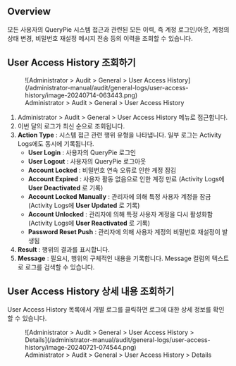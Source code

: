 ## Overview

모든 사용자의 QueryPie 시스템 접근과 관련된 모든 이력, 즉 계정 로그인/아웃, 계정의 상태 변경, 비밀번호 재설정 메시지 전송 등의 이력을 조회할 수 있습니다.


## User Access History 조회하기

<figure data-layout="center" data-align="center">
![Administrator &gt; Audit &gt; General &gt; User Access History](/administrator-manual/audit/general-logs/user-access-history/image-20240714-063443.png)
<figcaption>
Administrator &gt; Audit &gt; General &gt; User Access History
</figcaption>
</figure>

1. Administrator &gt; Audit &gt; General &gt; User Access History 메뉴로 접근합니다.
2. 이번 달의 로그가 최신 순으로 조회됩니다.
3.  **Action Type**  : 시스템 접근 관련 행위 유형을 나타냅니다. 일부 로그는 Activity Logs에도 동시에 기록됩니다.
    *  **User Login**  : 사용자의 QueryPie 로그인
    *  **User Logout** : 사용자의 QueryPie 로그아웃
    *  **Account Locked**  : 비밀번호 연속 오류로 인한 계정 잠김
    *  **Account Expired** : 사용자 활동 없음으로 인한 계정 만료 (Activity Logs에 **User Deactivated**  로 기록)
    *  **Account Locked Manually**  : 관리자에 의해 특정 사용자 계정을 잠금 (Activity Logs에  **User Updated**  로 기록)
    *  **Account Unlocked**  : 관리자에 의해 특정 사용자 계정을 다시 활성화함 (Activity Logs에  **User Reactivated** 로 기록)
    *  **Password Reset Push** : 관리자에 의해 사용자 계정의 비밀번호 재설정이 발생됨 
4.  **Result**  : 행위의 결과를 표시합니다. 
5.  **Message**  : 필요시, 행위의 구체적인 내용을 기록합니다. Message 컬럼의 텍스트로 로그를 검색할 수 있습니다.


## User Access History 상세 내용 조회하기

User Access History 목록에서 개별 로그를 클릭하면 로그에 대한 상세 정보를 확인할 수 있습니다.

<figure data-layout="center" data-align="center">
![Administrator &gt; Audit &gt; General &gt; User Access History &gt; Details](/administrator-manual/audit/general-logs/user-access-history/image-20240721-074544.png)
<figcaption>
Administrator &gt; Audit &gt; General &gt; User Access History &gt; Details
</figcaption>
</figure>


